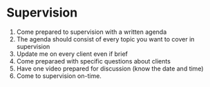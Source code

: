 # Supervision

1. Come prepared to supervision with a written agenda
2. The agenda should consist of every topic you want to cover in supervision
3. Update me on every client even if brief
4. Come preparaed with specific questions about clients
5. Have one video prepared for discussion (know the date and time)
6. Come to supervision on-time.
